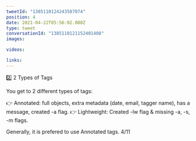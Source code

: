```yaml
---
tweetId: "1385110124243587074"
position: 4
date: 2021-04-22T05:56:02.000Z
type: tweet
conversationId: "1385110121152401408"
images:

videos:

links:
---
```


2️⃣ 2 Types of Tags

You get to 2 different types of tags:

👉 Annotated: full objects, extra metadata (date, email, tagger name), has a message, created -a flag.
👉 Lightweight: Created -lw flag & missing -a, -s, -m flags.

Generally, it is prefered to use Annotated tags. 4/11
